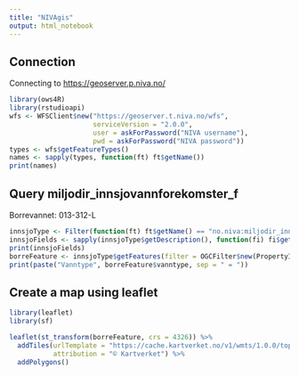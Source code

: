 ```yaml
---
title: "NIVAgis"
output: html_notebook
---
```


## Connection

Connecting to <https://geoserver.p.niva.no/>

```r
library(ows4R)
library(rstudioapi)
wfs <- WFSClient$new("https://geoserver.t.niva.no/wfs", 
                     serviceVersion = "2.0.0", 
                     user = askForPassword("NIVA username"), 
                     pwd = askForPassword("NIVA password"))
types <- wfs$getFeatureTypes()
names <- sapply(types, function(ft) ft$getName())
print(names)

```

## Query miljodir_innsjovannforekomster_f

Borrevannet: 013-312-L

```r
innsjoType <- Filter(function(ft) ft$getName() == "no.niva:miljodir_innsjovannforekomster_f", types)[[1]]
innsjoFields <- sapply(innsjoType$getDescription(), function(fi) fi$getName())
print(innsjoFields)
borreFeature <- innsjoType$getFeatures(filter = OGCFilter$new(PropertyIsEqualTo$new("vannforekomstid", "013-312-L")))
print(paste("Vanntype", borreFeature$vanntype, sep = " = "))
```

## Create a map using leaflet

```r
library(leaflet)
library(sf)

leaflet(st_transform(borreFeature, crs = 4326)) %>%
  addTiles(urlTemplate = "https://cache.kartverket.no/v1/wmts/1.0.0/topo/default/webmercator/{z}/{y}/{x}.png",
           attribution = "© Kartverket") %>%
  addPolygons()
```
